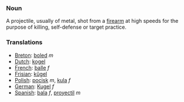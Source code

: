 ===Noun===
A projectile, usually of metal, shot from a [[firearm]] at high speeds for the purpose of killing, self-defense or target practice.
===Translations===
*[[Breton]]: [[boled]] ''m''
*[[Dutch]]: [[kogel]]
*[[French]]: [[balle]] ''f''
*[[Frisian]]: [[kûgel]]
*[[Polish]]: [[pocisk]] ''m'', [[kula]] ''f''
*[[German]]: [[Kugel]] ''f''
*[[Spanish]]: [[bala]] ''f'', [[proyectil]] ''m''